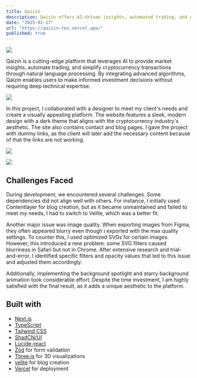 ```yaml
---
title: Qaizin
description: Qaizin offers AI-driven insights, automated trading, and natural language interaction for seamless crypto management.
date: "2025-02-17"
url: "https://qaizin-ten.vercel.app/"
published: true
---
```


![](/project_images/qaizin/qaizin_1.png)

Qaizin is a cutting-edge platform that leverages AI to provide market insights, automate trading, and simplify cryptocurrency transactions through natural language processing. By integrating advanced algorithms, Qaizin enables users to make informed investment decisions without requiring deep technical expertise.

![](/project_images/qaizin/qaizin_2.png)

In this project, I collaborated with a designer to meet my client's needs and create a visually appealing platform. The website features a sleek, modern design with a dark theme that aligns with the cryptocurrency industry's aesthetic. The site also contains contact and blog pages. I gave the project with dummy links, as the client will later add the necessary content because of that the links are not working.

![](/project_images/qaizin/qaizin_3.png)

![](/project_images/qaizin/qaizin_4.png)

## Challenges Faced

During development, we encountered several challenges. Some dependencies did not align well with others. For instance, I initially used Contentlayer for blog creation, but as it became unmaintained and failed to meet my needs, I had to switch to Velite, which was a better fit.

Another major issue was image quality. When exporting images from Figma, they often appeared blurry even though i exported with the max quality settings. To counter this, I used optimized SVGs for certain images. However, this introduced a new problem: some SVG filters caused blurriness in Safari but not in Chrome. After extensive research and trial-and-error, I identified specific filters and opacity values that led to this issue and adjusted them accordingly.

Additionally, implementing the background spotlight and starry background animation took considerable effort. Despite the time investment, I am highly satisfied with the final result, as it adds a unique aesthetic to the platform.

## Built with

- [Next.js](https://nextjs.org)
- [TypeScript](https://www.typescriptlang.org)
- [Tailwind CSS](https://tailwindcss.com)
- [ShadCN/UI](https://ui.shadcn.com)
- [Lucide-react](https://lucide.dev)
- [Zod](https://zod.dev) for form validation
- [Three.js](https://threejs.org) for 3D visualizations
- [velite](https://velite.js.org/) for blog creation
- [Vercel](https://vercel.com) for deployment
